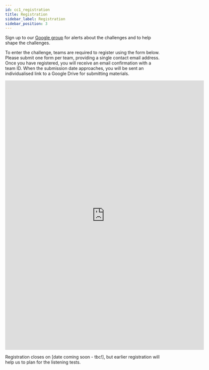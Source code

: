```yaml
---
id: cc1_registration
title: Registration
sidebar_label: Registration
sidebar_position: 3
---
```


Sign up to our [Google group](https://groups.google.com/g/cadenza-challenge) for alerts about the challenges and to help shape the challenges.


To enter the challenge, teams are required to register using the form below. Please submit one form per team, providing a single contact email address. Once you have registered, you will receive an email confirmation with a team ID. When the submission date approaches, you will be sent an individualised link to a Google Drive for submitting materials.

<iframe src="https://docs.google.com/forms/d/e/1FAIpQLSdlGo72DjXtQzDur2sVXWa1lz2IEAVSnUQ8LiafR9tWvwkGrA/viewform?embedded=true" width="640" height="869" frameborder="0" marginheight="0" marginwidth="0">Loading…</iframe>

Registration closes on [date coming soon - tbc!], but earlier registration will help us to plan for the listening tests.
